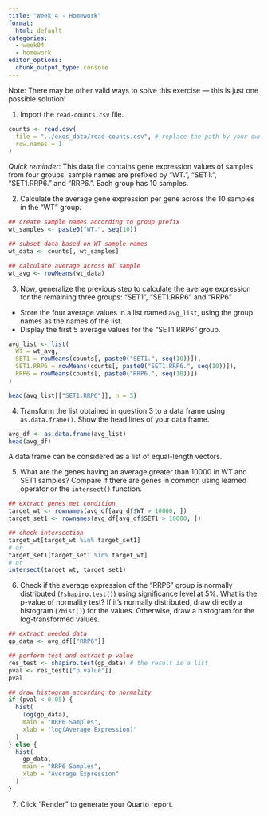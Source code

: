```yaml
---
title: "Week 4 - Homework"
format: 
  html: default
categories: 
  - week04
  - homework
editor_options: 
  chunk_output_type: console
---
```


Note: There may be other valid ways to solve this exercise — this is just one possible solution!

1. Import the `read-counts.csv` file.

```r
counts <- read.csv(
  file = "../exos_data/read-counts.csv", # replace the path by your own
  row.names = 1
)
```

*Quick reminder*:
This data file contains gene expression values of samples from four groups,
sample names are prefixed by "WT.", "SET1.", "SET1.RRP6." and "RRP6.".
Each group has 10 samples.

2. Calculate the average gene expression per gene across the 10 samples in the "WT" group.

```r
## create sample names according to group prefix
wt_samples <- paste0("WT.", seq(10))

## subset data based on WT sample names
wt_data <- counts[, wt_samples]

## calculate average across WT sample
wt_avg <- rowMeans(wt_data)
```

3. Now, generalize the previous step to calculate the average expression for the remaining three groups: "SET1", "SET1.RRP6" and "RRP6"
- Store the four average values in a list named `avg_list`, using the group names as the names of the list.
- Display the first 5 average values for the "SET1.RRP6" group.

```r
avg_list <- list(
  WT = wt_avg,
  SET1 = rowMeans(counts[, paste0("SET1.", seq(10))]),
  SET1.RRP6 = rowMeans(counts[, paste0("SET1.RRP6.", seq(10))]),
  RRP6 = rowMeans(counts[, paste0("RRP6.", seq(10))])
)

head(avg_list[["SET1.RRP6"]], n = 5)
```

4. Transform the list obtained in question 3 to a data frame using `as.data.frame()`.
Show the head lines of your data frame.

```r
avg_df <- as.data.frame(avg_list)
head(avg_df)
```

:::{.callout-tip}
A data frame can be considered as a list of equal-length vectors.
:::

5. What are the genes having an average greater than 10000 in WT and SET1 samples?
Compare if there are genes in common using learned operator or the `intersect()` function.

```r
## extract genes met condition
target_wt <- rownames(avg_df[avg_df$WT > 10000, ])
target_set1 <- rownames(avg_df[avg_df$SET1 > 10000, ])

## check intersection
target_wt[target_wt %in% target_set1]
# or
target_set1[target_set1 %in% target_wt]
# or
intersect(target_wt, target_set1)
```

6. Check if the average expression of the "RRP6" group
is normally distributed (`?shapiro.test()`) using significance level at 5%.
What is the p-value of normality test?
If it's normally distributed, draw directly a histogram (`?hist()`) for the values.
Otherwise, draw a histogram for the log-transformed values.

```r
## extract needed data
gp_data <- avg_df[["RRP6"]]

## perform test and extract p-value
res_test <- shapiro.test(gp_data) # the result is a list
pval <- res_test[["p.value"]]
pval

## draw histogram according to normality
if (pval < 0.05) {
  hist(
    log(gp_data),
    main = "RRP6 Samples",
    xlab = "log(Average Expression)"
  )
} else {
  hist(
    gp_data,
    main = "RRP6 Samples",
    xlab = "Average Expression"
  )
}

```


7. Click "Render" to generate your Quarto report.